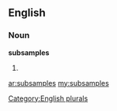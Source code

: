 ==English==

===Noun===
'''subsamples'''

# {{plural of|[[subsample]]}}

[[Category:English plurals]]

[[ar:subsamples]]
[[my:subsamples]]